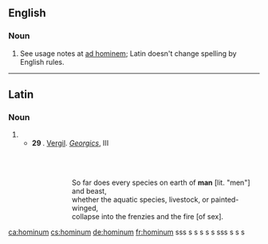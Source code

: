 ==English==

===Noun===
{{head|en|misspelling}}

# {{misspelling of|hominem|lang=en}} See usage notes at [[ad hominem]]; Latin doesn't change spelling by English rules.

----

==Latin==

===Noun===
{{la-noun-form|hominum}}

# {{inflection of|homō||gen|p|lang=la}}
#* '''29 {{smallcaps|bc}}'''. [[w:Vergil|Vergil]]. ''[[w:Georgics|Georgics]]'', III
#*: {{smallcaps|omne adeo genvs in terris '''hominvm'''qve ferarvmqve}}<br>{{smallcaps|et genvs æqvorevm pecvdes pictæqve volvcres}}<br>{{smallcaps|in fvrias ignemqve rvvnt}}
#*:: So far does every species on earth of '''man''' [lit. "men"] and beast,<br>whether the aquatic species, livestock, or painted-winged,<br>collapse into the frenzies and the fire [of sex].

[[ca:hominum]]
[[cs:hominum]]
[[de:hominum]]
[[fr:hominum]]
sss
s
s
s
s
s
sss
s
s
s